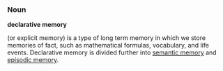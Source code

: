 ===Noun===

'''declarative memory'''

(or explicit memory)  is a type of long term memory in which we store memories of fact, such as mathematical formulas, vocabulary, and life events. Declarative memory is divided further into [[semantic memory]] and [[episodic memory]].